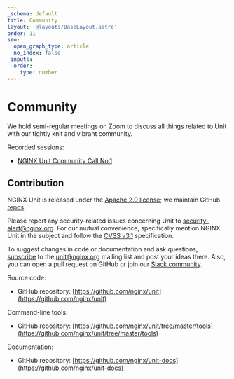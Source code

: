 ```yaml
---
_schema: default
title: Community
layout: '@layouts/BaseLayout.astro'
order: 11
seo:
  open_graph_type: article
  no_index: false
_inputs:
  order:
    type: number
---
```

# Community

We hold semi-regular meetings on Zoom to discuss all things related to Unit with our tightly knit and vibrant community.

Recorded sessions:

* [NGINX Unit Community Call No.1](https://www.youtube.com/watch?v=EZbcc6D03Io)

## Contribution

NGINX Unit is released under the [Apache 2.0 license](https://hg.nginx.org/unit/file/tip/LICENSE); we maintain GitHub [repos](https://github.com/nginx).

Please report any security-related issues concerning Unit to [security-alert@nginx.org](mailto:security-alert@nginx.org). For our mutual convenience, specifically mention NGINX Unit in the subject and follow the [CVSS v3.1](https://www.first.org/cvss/v3.1/specification-document) specification.

To suggest changes in code or documentation and ask questions, [subscribe](https://mailman.nginx.org/mailman3/lists/unit.nginx.org/) to the [unit@nginx.org](mailto:unit@nginx.org) mailing list and post your ideas there. Also, you can open a pull request on GitHub or join our [Slack community](https://community.nginx.org/joinslack).

Source code:

* GitHub repository: [https://github.com/nginx/unit](https://github.com/nginx/unit)

Command-line tools:

* GitHub repository: [https://github.com/nginx/unit/tree/master/tools](https://github.com/nginx/unit/tree/master/tools)

Documentation:

* GitHub repository: [https://github.com/nginx/unit-docs](https://github.com/nginx/unit-docs)